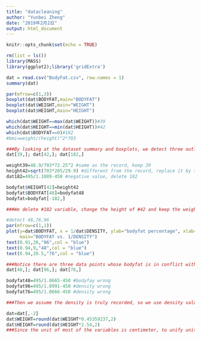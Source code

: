 ```yaml
---
title: "datacleaning"
author: "Yunbei Zheng"
date: "2019年2月2日"
output: html_document
---
```


```r
knitr::opts_chunk$set(echo = TRUE)
```

```r
rm(list = ls())
library(MASS)
library(ggplot2);library('gridExtra')
```

```r
dat = read.csv("BodyFat.csv", row.names = 1)
summary(dat)

par(mfrow=c(1,3))
boxplot(dat$BODYFAT,main="BODYFAT")
boxplot(dat$WEIGHT,main="WEIGHT")
boxplot(dat$HEIGHT,main="HEIGHT")

which(dat$WEIGHT==max(dat$WEIGHT))#39
which(dat$HEIGHT==min(dat$HEIGHT))#42
which(dat$BODYFAT==0)#182
#bmi=weight/(height)^2*703

###By looking at the dataset summary and boxplots, we detect three outliers: #39 weights extremely heavy, #42 is too short, #182 has zero bodyfat. Then we tried to use the variable values that seem to be true to predict the corresponding outlier variable for these three persons.
dat[39,]; dat[42,]; dat[182,]

weight39=48.9/703*72.25^2 #same as the record, keep 39
height42=sqrt(703*205/29.9) #different from the record, replace it by the new height
dat182=495/1.1089-450 #negative value, delete 182

bodyfat$HEIGHT[42]=height42
bodyfat$BODYFAT[48]=bodyfat48
bodyfat=bodyfat[-182,]

###We delete #182 variable, change the height of #42 and keep the weight of #39.
```


```r
#detect 48,76,96
par(mfrow=c(1,1))
plot(y=dat$BODYFAT, x = 1/dat$DENSITY, ylab="bodyfat percentage", xlab="body density", 
     main="BODYFAT vs. 1/DENSITY")
text(0.91,20,"96",col = "blue")
text(0.94,9,"48",col = "blue")
text(0.94,20.5,"76",col = "blue")

###Notice there are three data points whose bodyfat is in conflict with density use the siri's formula. We search for a bodyfat calculator from https://www.active.com/fitness/calculators/bodyfat as reference to re-calculate these three bodyfat usig Weight and Waist Circumference(Abdomen) two variables.
dat[48,]; dat[96,]; dat[76,]

bodyfat48=495/1.0665-450 #bodyfay wrong
bodyfat96=495/1.0991-450 #density wrong
bodyfat76=495/1.0666-450 #density wrong

###Then we assume the density is truly recorded, so we use density value to recalculate bodyfat value for #96 and #76.

```

```r
dat=dat[,-2]
dat$WEIGHT=round(dat$WEIGHT*0.45359237,2)
dat$HEIGHT=round(dat$HEIGHT*2.54,2)
###Since the unit of most of the variables is centimeter, to unify units, we change the unit of height to be centimeter. And to make it easier to calculate bmi(ABDOMEN), also change the unit of weight to be kilogram.

```
